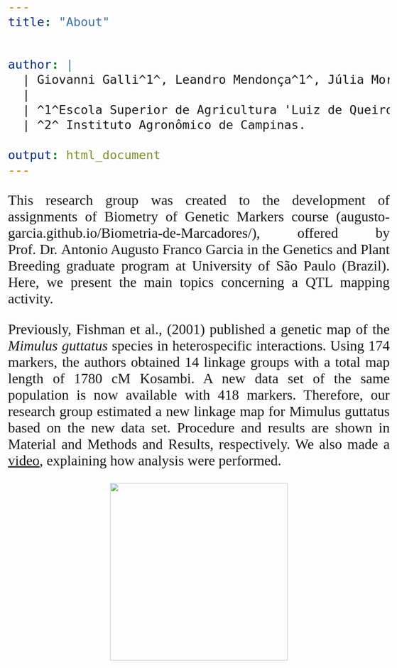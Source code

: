 ```yaml
---
title: "About"


author: | 
  | Giovanni Galli^1^, Leandro Mendonça^1^, Júlia Morosini^1^ and Humberto Carvalho^2^  
  |
  | ^1^Escola Superior de Agricultura 'Luiz de Queiroz'.
  | ^2^ Instituto Agronômico de Campinas.
  
output: html_document
---
```

<style>
body {
text-align: justify;
font-family: Times;
font-size: 2em
}
</style>

This research group was created to the development of assignments of Biometry of Genetic Markers course (augusto-garcia.github.io/Biometria-de-Marcadores/), offered by Prof. Dr. Antonio Augusto Franco Garcia in the Genetics and Plant Breeding graduate program at University of São Paulo (Brazil). Here, we present the main topics concerning a QTL mapping activity.

Previously, Fishman et al., (2001) published a genetic map of the *Mimulus guttatus* species in heterospecific interactions. Using 174 markers, the authors obtained 14 linkage groups with a total map length of 1780 cM Kosambi. A new data set of the same population is now available with 418 markers. Therefore, our research group estimated a new linkage map for Mimulus guttatus based on the new data set. Procedure and results are shown in Material and Methods and Results, respectively. We also made a [video](https://youtu.be/ypYBHegRXTs), explaining how analysis were performed. 

<p align="center">
<img src="http://i.imgur.com/NCQCqCX.jpg" width="400" align = "center">
</p>